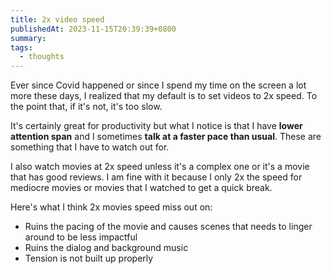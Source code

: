 ```yaml
---
title: 2x video speed
publishedAt: 2023-11-15T20:39:39+0800
summary:
tags:
  - thoughts
---
```


Ever since Covid happened or since I spend my time on the screen a lot more these days, I realized that my default is to set videos to 2x speed.
To the point that, if it's not, it's too slow.

It's certainly great for productivity but what I notice is that I have **lower attention span** and I sometimes **talk at a faster pace than usual**.
These are something that I have to watch out for.

I also watch movies at 2x speed unless it's a complex one or it's a movie that has good reviews.
I am fine with it because I only 2x the speed for mediocre movies or movies that I watched to get a quick break.

Here's what I think 2x movies speed miss out on:

- Ruins the pacing of the movie and causes scenes that needs to linger around to be less impactful
- Ruins the dialog and background music
- Tension is not built up properly
